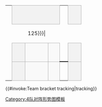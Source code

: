 {| border=0 cellpadding=0 cellspacing=0 style="font-size: 90%; margin:1em 2em 1em 1em;"
| &nbsp;
| colspan="3" style="text-align:center;border:1px solid #aaa;background-color:#f2f2f2;" |{{{RD1|第一輪}}}
| &nbsp;
| colspan="3" style="text-align:center;border:1px solid #aaa;background-color:#f2f2f2;" |{{{RD2|第二輪}}}
| &nbsp;
| colspan="3" style="text-align:center;border:1px solid #aaa;background-color:#f2f2f2;" |{{{RD3|第三輪}}}

|-
| height=4 width=1|
| width=25|
| width={{{team-width|125}}}|
| width=20|
| width=10|
| width=25|
| width={{{team-width|125}}}|
| width=20|
| width=10|
| width=25|
| width={{{team-width|125}}}|
| width=20|

|-
| height="7"|
| style="text-align:center;background-color:#f2f2f2;font-size: 93%; border:1px solid #aaa;"| {{{RD1-seed01|&nbsp;}}}
| style="border:1px solid #aaa;background-color:#f9f9f9;padding-left:0.3em;" | {{{RD1-team01|&nbsp;}}}
| style="text-align:center;border:1px solid #aaa;background-color:#f9f9f9;" | {{{RD1-score01|&nbsp;}}}
| style="text-align:center;border-width:0 0 2px 0; border-style:solid;border-color:black;" |&nbsp;
| style="text-align:center;background-color:#f2f2f2;font-size: 93%; border:1px solid #aaa;"| {{{RD2-seed01|&nbsp;}}}
| style="border:1px solid #aaa;background-color:#f9f9f9;padding-left:0.3em;" | {{{RD2-team01|&nbsp;}}}
| style="text-align:center;border:1px solid #aaa;background-color:#f9f9f9;" | {{{RD2-score01|&nbsp;}}}
| style="text-align:center;border-width:0 0 2px 0; border-style:solid;border-color:black;" |&nbsp;
| style="text-align:center;background-color:#f2f2f2;font-size: 93%; border:1px solid #aaa;"| {{{RD3-seed01|&nbsp;}}}
| style="border:1px solid #aaa;background-color:#f9f9f9;padding-left:0.3em;" | {{{RD3-team01|&nbsp;}}}
| style="text-align:center;border:1px solid #aaa;background-color:#f9f9f9;" | {{{RD3-score01|&nbsp;}}}

|-
| height="7"|
| style="text-align:center;background-color:#f2f2f2;font-size: 93%; border:1px solid #aaa;"| {{{RD1-seed02|&nbsp;}}}
| style="border:1px solid #aaa;background-color:#f9f9f9;padding-left:0.3em;" | {{{RD1-team02|&nbsp;}}}
| style="text-align:center;border:1px solid #aaa;background-color:#f9f9f9;" | {{{RD1-score02|&nbsp;}}}
| style="text-align:center;border-width:2px 0 0 0; border-style:solid;border-color:black;" |&nbsp;
| style="text-align:center;background-color:#f2f2f2;font-size: 93%; border:1px solid #aaa;"| {{{RD2-seed02|&nbsp;}}}
| style="border:1px solid #aaa;background-color:#f9f9f9;padding-left:0.3em;" | {{{RD2-team02|&nbsp;}}}
| style="text-align:center;border:1px solid #aaa;background-color:#f9f9f9;" | {{{RD2-score02|&nbsp;}}}
| style="text-align:center;border-width:2px 0 0 0; border-style:solid;border-color:black;" |&nbsp;
| style="text-align:center;background-color:#f2f2f2;font-size: 93%; border:1px solid #aaa;"| {{{RD3-seed02|&nbsp;}}}
| style="border:1px solid #aaa;background-color:#f9f9f9;padding-left:0.3em;" | {{{RD3-team02|&nbsp;}}}
| style="text-align:center;border:1px solid #aaa;background-color:#f9f9f9;" | {{{RD3-score02|&nbsp;}}}
|}{{#invoke:Team bracket tracking|tracking}}<noinclude>[[Category:4队对阵形势图模板]]</noinclude>